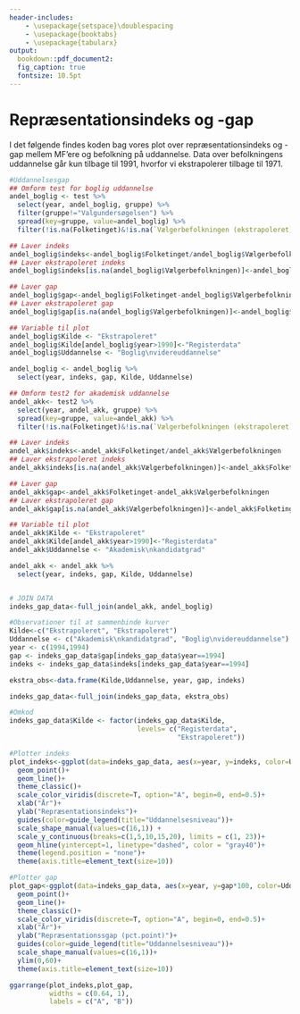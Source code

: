 ```yaml
---
header-includes:
    - \usepackage{setspace}\doublespacing
    - \usepackage{booktabs} 
    - \usepackage{tabularx}
output:   
  bookdown::pdf_document2:
  fig_caption: true
  fontsize: 10.5pt
---
```

# Repræsentationsindeks og -gap
I det følgende findes koden bag vores plot over repræsentationsindeks og -gap mellem MF'ere og befolkning på uddannelse. Data over befolkningens uddannelse går kun tilbage til 1991, hvorfor vi ekstrapolerer tilbage til 1971.
```r
#Uddannelsesgap
## Omform test for boglig uddannelse
andel_boglig <- test %>%
  select(year, andel_boglig, gruppe) %>%
  filter(gruppe!="Valgundersøgelsen") %>%
  spread(key=gruppe, value=andel_boglig) %>%
  filter(!is.na(Folketinget)&!is.na(`Vælgerbefolkningen (ekstrapoleret)`))

## Laver indeks
andel_boglig$indeks<-andel_boglig$Folketinget/andel_boglig$Vælgerbefolkningen
## Laver ekstrapoleret indeks
andel_boglig$indeks[is.na(andel_boglig$Vælgerbefolkningen)]<-andel_boglig$Folketinget[is.na(andel_boglig$Vælgerbefolkningen)]/andel_boglig$`Vælgerbefolkningen (ekstrapoleret)`[is.na(andel_boglig$Vælgerbefolkningen)]

## Laver gap
andel_boglig$gap<-andel_boglig$Folketinget-andel_boglig$Vælgerbefolkningen
## Laver ekstrapoleret gap
andel_boglig$gap[is.na(andel_boglig$Vælgerbefolkningen)]<-andel_boglig$Folketinget[is.na(andel_boglig$Vælgerbefolkningen)]-andel_boglig$`Vælgerbefolkningen (ekstrapoleret)`[is.na(andel_boglig$Vælgerbefolkningen)]

## Variable til plot
andel_boglig$Kilde <- "Ekstrapoleret"
andel_boglig$Kilde[andel_boglig$year>1990]<-"Registerdata"
andel_boglig$Uddannelse <- "Boglig\nvidereuddannelse"

andel_boglig <- andel_boglig %>%
  select(year, indeks, gap, Kilde, Uddannelse)

## Omform test2 for akademisk uddannelse
andel_akk<- test2 %>%
  select(year, andel_akk, gruppe) %>%
  spread(key=gruppe, value=andel_akk) %>%
  filter(!is.na(Folketinget)&!is.na(`Vælgerbefolkningen (ekstrapoleret)`))

## Laver indeks
andel_akk$indeks<-andel_akk$Folketinget/andel_akk$Vælgerbefolkningen
## Laver ekstrapoleret indeks
andel_akk$indeks[is.na(andel_akk$Vælgerbefolkningen)]<-andel_akk$Folketinget[is.na(andel_akk$Vælgerbefolkningen)]/andel_akk$`Vælgerbefolkningen (ekstrapoleret)`[is.na(andel_akk$Vælgerbefolkningen)]

## Laver gap
andel_akk$gap<-andel_akk$Folketinget-andel_akk$Vælgerbefolkningen
## Laver ekstrapoleret gap
andel_akk$gap[is.na(andel_akk$Vælgerbefolkningen)]<-andel_akk$Folketinget[is.na(andel_akk$Vælgerbefolkningen)]-andel_akk$`Vælgerbefolkningen (ekstrapoleret)`[is.na(andel_akk$Vælgerbefolkningen)]

## Variable til plot
andel_akk$Kilde <- "Ekstrapoleret"
andel_akk$Kilde[andel_akk$year>1990]<-"Registerdata"
andel_akk$Uddannelse <- "Akademisk\nkandidatgrad"

andel_akk <- andel_akk %>%
  select(year, indeks, gap, Kilde, Uddannelse)


# JOIN DATA
indeks_gap_data<-full_join(andel_akk, andel_boglig)

#Observationer til at sammenbinde kurver
Kilde<-c("Ekstrapoleret", "Ekstrapoleret")
Uddannelse <- c("Akademisk\nkandidatgrad", "Boglig\nvidereuddannelse")
year <- c(1994,1994)
gap <- indeks_gap_data$gap[indeks_gap_data$year==1994]
indeks <- indeks_gap_data$indeks[indeks_gap_data$year==1994]

ekstra_obs<-data.frame(Kilde,Uddannelse, year, gap, indeks)

indeks_gap_data<-full_join(indeks_gap_data, ekstra_obs)

#Omkod
indeks_gap_data$Kilde <- factor(indeks_gap_data$Kilde,
                                levels= c("Registerdata",
                                          "Ekstrapoleret"))

#Plotter indeks
plot_indeks<-ggplot(data=indeks_gap_data, aes(x=year, y=indeks, color=Uddannelse, shape=Kilde, linetype=Kilde))+
  geom_point()+
  geom_line()+
  theme_classic()+
  scale_color_viridis(discrete=T, option="A", begin=0, end=0.5)+
  xlab("År")+
  ylab("Repræsentationsindeks")+
  guides(color=guide_legend(title="Uddannelsesniveau"))+
  scale_shape_manual(values=c(16,1)) +
  scale_y_continuous(breaks=c(1,5,10,15,20), limits = c(1, 23))+
  geom_hline(yintercept=1, linetype="dashed", color = "gray40")+ 
  theme(legend.position = "none")+
  theme(axis.title=element_text(size=10))

#Plotter gap
plot_gap<-ggplot(data=indeks_gap_data, aes(x=year, y=gap*100, color=Uddannelse, shape=Kilde, linetype=Kilde))+
  geom_point()+
  geom_line()+
  theme_classic()+
  scale_color_viridis(discrete=T, option="A", begin=0, end=0.5)+
  xlab("År")+
  ylab("Repræsentationssgap (pct.point)")+
  guides(color=guide_legend(title="Uddannelsesniveau"))+
  scale_shape_manual(values=c(16,1))+
  ylim(0,60)+
  theme(axis.title=element_text(size=10))
```

```r
ggarrange(plot_indeks,plot_gap,
          widths = c(0.64, 1), 
          labels = c("A", "B"))
```